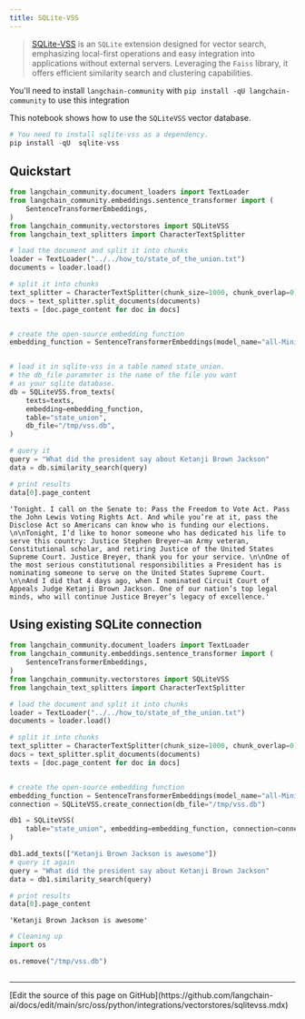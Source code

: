 ```yaml
---
title: SQLite-VSS
---
```


>[SQLite-VSS](https://alexgarcia.xyz/sqlite-vss/) is an `SQLite` extension designed for vector search, emphasizing local-first operations and easy integration into applications without external servers. Leveraging the `Faiss` library, it offers efficient similarity search and clustering capabilities.

You'll need to install `langchain-community` with `pip install -qU langchain-community` to use this integration

This notebook shows how to use the `SQLiteVSS` vector database.

```python
# You need to install sqlite-vss as a dependency.
pip install -qU  sqlite-vss
```

## Quickstart

```python
from langchain_community.document_loaders import TextLoader
from langchain_community.embeddings.sentence_transformer import (
    SentenceTransformerEmbeddings,
)
from langchain_community.vectorstores import SQLiteVSS
from langchain_text_splitters import CharacterTextSplitter

# load the document and split it into chunks
loader = TextLoader("../../how_to/state_of_the_union.txt")
documents = loader.load()

# split it into chunks
text_splitter = CharacterTextSplitter(chunk_size=1000, chunk_overlap=0)
docs = text_splitter.split_documents(documents)
texts = [doc.page_content for doc in docs]


# create the open-source embedding function
embedding_function = SentenceTransformerEmbeddings(model_name="all-MiniLM-L6-v2")


# load it in sqlite-vss in a table named state_union.
# the db_file parameter is the name of the file you want
# as your sqlite database.
db = SQLiteVSS.from_texts(
    texts=texts,
    embedding=embedding_function,
    table="state_union",
    db_file="/tmp/vss.db",
)

# query it
query = "What did the president say about Ketanji Brown Jackson"
data = db.similarity_search(query)

# print results
data[0].page_content
```

```output
'Tonight. I call on the Senate to: Pass the Freedom to Vote Act. Pass the John Lewis Voting Rights Act. And while you’re at it, pass the Disclose Act so Americans can know who is funding our elections. \n\nTonight, I’d like to honor someone who has dedicated his life to serve this country: Justice Stephen Breyer—an Army veteran, Constitutional scholar, and retiring Justice of the United States Supreme Court. Justice Breyer, thank you for your service. \n\nOne of the most serious constitutional responsibilities a President has is nominating someone to serve on the United States Supreme Court. \n\nAnd I did that 4 days ago, when I nominated Circuit Court of Appeals Judge Ketanji Brown Jackson. One of our nation’s top legal minds, who will continue Justice Breyer’s legacy of excellence.'
```

## Using existing SQLite connection

```python
from langchain_community.document_loaders import TextLoader
from langchain_community.embeddings.sentence_transformer import (
    SentenceTransformerEmbeddings,
)
from langchain_community.vectorstores import SQLiteVSS
from langchain_text_splitters import CharacterTextSplitter

# load the document and split it into chunks
loader = TextLoader("../../how_to/state_of_the_union.txt")
documents = loader.load()

# split it into chunks
text_splitter = CharacterTextSplitter(chunk_size=1000, chunk_overlap=0)
docs = text_splitter.split_documents(documents)
texts = [doc.page_content for doc in docs]


# create the open-source embedding function
embedding_function = SentenceTransformerEmbeddings(model_name="all-MiniLM-L6-v2")
connection = SQLiteVSS.create_connection(db_file="/tmp/vss.db")

db1 = SQLiteVSS(
    table="state_union", embedding=embedding_function, connection=connection
)

db1.add_texts(["Ketanji Brown Jackson is awesome"])
# query it again
query = "What did the president say about Ketanji Brown Jackson"
data = db1.similarity_search(query)

# print results
data[0].page_content
```

```output
'Ketanji Brown Jackson is awesome'
```

```python
# Cleaning up
import os

os.remove("/tmp/vss.db")
```

```python

```

---

<Callout icon="pen-to-square" iconType="regular">
  [Edit the source of this page on GitHub](https://github.com/langchain-ai/docs/edit/main/src/oss/python/integrations/vectorstores/sqlitevss.mdx)
</Callout>
